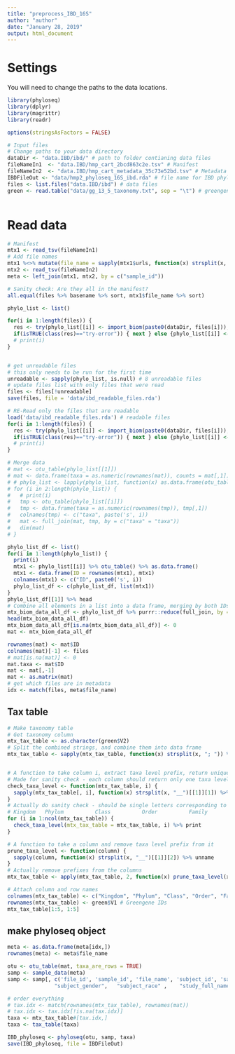 ---
title: "preprocess_IBD_16S"
author: "author"
date: "January 28, 2019"
output: html_document
---

# Settings

You will need to change the paths to the data locations.

```{r}
library(phyloseq)
library(dplyr)
library(magrittr)
library(readr)

options(stringsAsFactors = FALSE)

# Input files
# Change paths to your data directory
dataDir <- "data.IBD/ibd/" # path to folder contianing data files
fileNameIn1  <- "data.IBD/hmp_cart_2bcd863c2e.tsv" # Manifest
fileNameIn2  <- "data.IBD/hmp_cart_metadata_35c73e52bd.tsv" # Metadata
IBDFileOut <- "data/hmp2_phyloseq_16S_ibd.rda" # file name for IBD phyloseq object
files <- list.files("data.IBD/ibd") # data files
green <- read.table("data/gg_13_5_taxonomy.txt", sep = "\t") # greengenes taxonomy file



```



# Read data


```{r}
# Manifest
mtx1 <- read_tsv(fileNameIn1)
# Add file names
mtx1 %<>% mutate(file_name = sapply(mtx1$urls, function(x) strsplit(x, split = ",", fixed = TRUE)[[1]][1] %>% basename) %>% unname)
mtx2 <- read_tsv(fileNameIn2)
meta <- left_join(mtx1, mtx2, by = c("sample_id"))

# Sanity check: Are they all in the manifest?
all.equal(files %>% basename %>% sort, mtx1$file_name %>% sort)

phylo_list <- list()

for(i in 1:length(files)) {
  res <- try(phylo_list[[i]] <- import_biom(paste0(dataDir, files[i])), TRUE)
  if(isTRUE(class(res)=="try-error")) { next } else {phylo_list[[i]] <- res}
  # print(i)
}


# get unreadable files
# this only needs to be run for the first time
unreadable <- sapply(phylo_list, is.null) # 8 unreadable files
# update files list with only files that were read
files <- files[!unreadable]
save(files, file = 'data/ibd_readable_files.rda')

# RE-Read only the files that are readable
load('data/ibd_readable_files.rda') # readable files
for(i in 1:length(files)) {
  res <- try(phylo_list[[i]] <- import_biom(paste0(dataDir, files[i])), TRUE)
  if(isTRUE(class(res)=="try-error")) { next } else {phylo_list[[i]] <- res}
  # print(i)
}

# Merge data
# mat <- otu_table(phylo_list[[1]])
# mat <- data.frame(taxa = as.numeric(rownames(mat)), counts = mat[,1])
# # phylo_list <- lapply(phylo_list, function(x) as.data.frame(otu_table(x)))
# for (i in 2:length(phylo_list)) {
#   # print(i)
#   tmp <- otu_table(phylo_list[[i]])
#   tmp <- data.frame(taxa = as.numeric(rownames(tmp)), tmp[,1])
#   colnames(tmp) <- c("taxa", paste('s', i))
#   mat <- full_join(mat, tmp, by = c("taxa" = "taxa"))
#   dim(mat)
# }

phylo_list_df <- list()
for(i in 1:length(phylo_list)) {
  print(i)
  mtx1 <- phylo_list[[i]] %>% otu_table() %>% as.data.frame()
  mtx1 <- data.frame(ID = rownames(mtx1), mtx1)
  colnames(mtx1) <- c("ID", paste0('s', i))
  phylo_list_df <- c(phylo_list_df, list(mtx1))
}
phylo_list_df[[1]] %>% head
# Combine all elements in a list into a data frame, merging by both IDs. Time consuming, over 5 hours
mtx_biom_data_all_df <- phylo_list_df %>% purrr::reduce(full_join, by = c("ID"))
head(mtx_biom_data_all_df)
mtx_biom_data_all_df[is.na(mtx_biom_data_all_df)] <- 0
mat <- mtx_biom_data_all_df

rownames(mat) <- mat$ID
colnames(mat)[-1] <- files
# mat[is.na(mat)] <- 0
mat.taxa <- mat$ID
mat <- mat[,-1]
mat <- as.matrix(mat)
# get which files are in metadata
idx <- match(files, meta$file_name)


```

## Tax table


```{r}
# Make taxonomy table
# Get taxonomy column
mtx_tax_table <- as.character(green$V2)
# Split the combined strings, and combine them into data frame
mtx_tax_table <- sapply(mtx_tax_table, function(x) strsplit(x, "; ")) %>% unname %>% do.call(rbind, .)


# A function to take column i, extract taxa level prefix, return unique prefixes
# Made for sanity check - each column should return only one taxa level ID
check_taxa_level <- function(mtx_tax_table, i) {
  sapply(mtx_tax_table[, i], function(x) strsplit(x, "__")[[1]][1]) %>% unname %>% unique
}
# Actually do sanity check - should be single letters corresponding to
# Kingdom   Phylum          Class          Order          Family          Genus        Species
for (i in 1:ncol(mtx_tax_table)) {
  check_taxa_level(mtx_tax_table = mtx_tax_table, i) %>% print
}

# A function to take a column and remove taxa level prefix from it
prune_taxa_level <- function(column) {
  sapply(column, function(x) strsplit(x, "__")[[1]][2]) %>% unname
}
# Actually remove prefixes from the columns
mtx_tax_table <- apply(mtx_tax_table, 2, function(x) prune_taxa_level(x))

# Attach column and row names
colnames(mtx_tax_table) <- c("Kingdom", "Phylum", "Class", "Order", "Family", "Genus", "Species") # Fixed names
rownames(mtx_tax_table) <- green$V1 # Greengene IDs
mtx_tax_table[1:5, 1:5]
```

## make phyloseq object

```{r}
meta <- as.data.frame(meta[idx,])
rownames(meta) <- meta$file_name

otu <- otu_table(mat, taxa_are_rows = TRUE)
samp <- sample_data(meta)
samp <- samp[, c('file_id', 'sample_id', 'file_name', 'subject_id', 'sample_body_site', "visit_number" ,
               "subject_gender",   "subject_race" ,    "study_full_name" , "project_name"   ,  "sample_fecalcal")]

# order everything
# tax.idx <- match(rownames(mtx_tax_table), rownames(mat))
# tax.idx <- tax.idx[!is.na(tax.idx)]
taxa <- mtx_tax_table#[tax.idx,]
taxa <- tax_table(taxa)

IBD_phyloseq <- phyloseq(otu, samp, taxa)
save(IBD_phyloseq, file = IBDFileOut)
```

